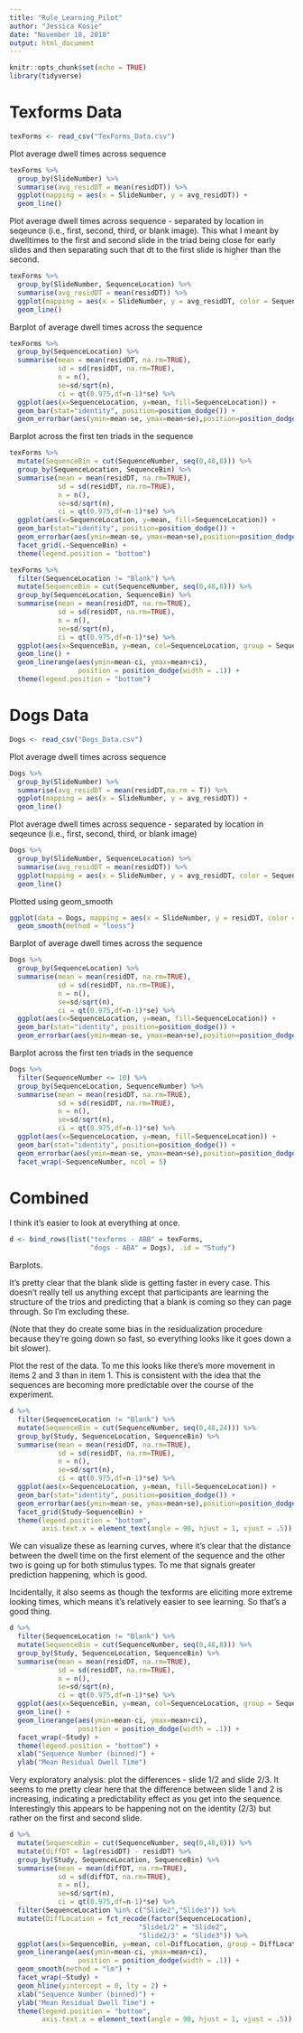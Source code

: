 ```yaml
---
title: "Rule_Learning_Pilot"
author: "Jessica Kosie"
date: "November 18, 2018"
output: html_document
---
```


```r
knitr::opts_chunk$set(echo = TRUE)
library(tidyverse)
```

# Texforms Data

```r
texForms <- read_csv("TexForms_Data.csv")
```

Plot average dwell times across sequence

```r
texForms %>% 
  group_by(SlideNumber) %>% 
  summarise(avg_residDT = mean(residDT)) %>% 
  ggplot(mapping = aes(x = SlideNumber, y = avg_residDT)) +
  geom_line()
```


Plot average dwell times across sequence - separated by location in seqeunce (i.e., first, second, third, or blank image). This what I meant by dwelltimes to the first and second slide in the triad being close for early slides and then separating such that dt to the first slide is higher than the second.

```r
texForms %>% 
  group_by(SlideNumber, SequenceLocation) %>% 
  summarise(avg_residDT = mean(residDT)) %>% 
  ggplot(mapping = aes(x = SlideNumber, y = avg_residDT, color = SequenceLocation)) +
  geom_line()
```

Barplot of average dwell times across the sequence

```r
texForms %>% 
  group_by(SequenceLocation) %>% 
  summarise(mean = mean(residDT, na.rm=TRUE),
            sd = sd(residDT, na.rm=TRUE),
            n = n(),
            se=sd/sqrt(n),
            ci = qt(0.975,df=n-1)*se) %>% 
  ggplot(aes(x=SequenceLocation, y=mean, fill=SequenceLocation)) +
  geom_bar(stat="identity", position=position_dodge()) +
  geom_errorbar(aes(ymin=mean-se, ymax=mean+se),position=position_dodge(width=0.9), width=.1) 

```

Barplot across the first ten triads in the sequence

```r
texForms %>% 
  mutate(SequenceBin = cut(SequenceNumber, seq(0,48,8))) %>%
  group_by(SequenceLocation, SequenceBin) %>% 
  summarise(mean = mean(residDT, na.rm=TRUE),
            sd = sd(residDT, na.rm=TRUE),
            n = n(),
            se=sd/sqrt(n),
            ci = qt(0.975,df=n-1)*se) %>% 
  ggplot(aes(x=SequenceLocation, y=mean, fill=SequenceLocation)) +
  geom_bar(stat="identity", position=position_dodge()) +
  geom_errorbar(aes(ymin=mean-se, ymax=mean+se),position=position_dodge(width=0.9), width=.1) +
  facet_grid(.~SequenceBin) + 
  theme(legend.position = "bottom")

```

```r
texForms %>% 
  filter(SequenceLocation != "Blank") %>%
  mutate(SequenceBin = cut(SequenceNumber, seq(0,48,8))) %>%
  group_by(SequenceLocation, SequenceBin) %>% 
  summarise(mean = mean(residDT, na.rm=TRUE),
            sd = sd(residDT, na.rm=TRUE),
            n = n(),
            se=sd/sqrt(n),
            ci = qt(0.975,df=n-1)*se) %>% 
  ggplot(aes(x=SequenceBin, y=mean, col=SequenceLocation, group = SequenceLocation)) +
  geom_line() +
  geom_linerange(aes(ymin=mean-ci, ymax=mean+ci), 
                 position = position_dodge(width = .1)) +
  theme(legend.position = "bottom")

```

# Dogs Data

```r
Dogs <- read_csv("Dogs_Data.csv")
```


Plot average dwell times across sequence

```r
Dogs %>% 
  group_by(SlideNumber) %>% 
  summarise(avg_residDT = mean(residDT,na.rm = T)) %>% 
  ggplot(mapping = aes(x = SlideNumber, y = avg_residDT)) +
  geom_line()
```


Plot average dwell times across sequence - separated by location in seqeunce (i.e., first, second, third, or blank image)

```r
Dogs %>% 
  group_by(SlideNumber, SequenceLocation) %>% 
  summarise(avg_residDT = mean(residDT)) %>% 
  ggplot(mapping = aes(x = SlideNumber, y = avg_residDT, color = SequenceLocation)) +
  geom_line()
```


Plotted using geom_smooth

```r
ggplot(data = Dogs, mapping = aes(x = SlideNumber, y = residDT, color = SequenceLocation)) +
  geom_smooth(method = "loess")
```

Barplot of average dwell times across the sequence

```r
Dogs %>% 
  group_by(SequenceLocation) %>% 
  summarise(mean = mean(residDT, na.rm=TRUE),
            sd = sd(residDT, na.rm=TRUE),
            n = n(),
            se=sd/sqrt(n),
            ci = qt(0.975,df=n-1)*se) %>% 
  ggplot(aes(x=SequenceLocation, y=mean, fill=SequenceLocation)) +
  geom_bar(stat="identity", position=position_dodge()) +
  geom_errorbar(aes(ymin=mean-se, ymax=mean+se),position=position_dodge(width=0.9), width=.1) 
```

Barplot across the first ten triads in the sequence

```r
Dogs %>% 
  filter(SequenceNumber <= 10) %>% 
  group_by(SequenceLocation, SequenceNumber) %>% 
  summarise(mean = mean(residDT, na.rm=TRUE),
            sd = sd(residDT, na.rm=TRUE),
            n = n(),
            se=sd/sqrt(n),
            ci = qt(0.975,df=n-1)*se) %>% 
  ggplot(aes(x=SequenceLocation, y=mean, fill=SequenceLocation)) +
  geom_bar(stat="identity", position=position_dodge()) +
  geom_errorbar(aes(ymin=mean-se, ymax=mean+se),position=position_dodge(width=0.9), width=.1) +
  facet_wrap(~SequenceNumber, ncol = 5)
```

# Combined

I think it's easier to look at everything at once. 

```r
d <- bind_rows(list("texforms - ABB" = texForms, 
                    "dogs - ABA" = Dogs), .id = "Study")
```

Barplots. 

It's pretty clear that the blank slide is getting faster in every case. This doesn't really tell us anything except that participants are learning the structure of the trios and predicting that a blank is coming so they can page through. So I'm excluding these. 

(Note that they do create some bias in the residualization procedure because they're going down so fast, so everything looks like it goes down a bit slower). 

Plot the rest of the data. To me this looks like there's more movement in items 2 and 3 than in item 1. This is consistent with the idea that the sequences are becoming more predictable over the course of the experiment. 

```r
d %>% 
  filter(SequenceLocation != "Blank") %>%
  mutate(SequenceBin = cut(SequenceNumber, seq(0,48,24))) %>%
  group_by(Study, SequenceLocation, SequenceBin) %>% 
  summarise(mean = mean(residDT, na.rm=TRUE),
            sd = sd(residDT, na.rm=TRUE),
            n = n(),
            se=sd/sqrt(n),
            ci = qt(0.975,df=n-1)*se) %>% 
  ggplot(aes(x=SequenceLocation, y=mean, fill=SequenceLocation)) +
  geom_bar(stat="identity", position=position_dodge()) +
  geom_errorbar(aes(ymin=mean-se, ymax=mean+se),position=position_dodge(width=0.9), width=.1) +
  facet_grid(Study~SequenceBin) + 
  theme(legend.position = "bottom", 
        axis.text.x = element_text(angle = 90, hjust = 1, vjust = .5))

```

We can visualize these as learning curves, where it's clear that the distance between the dwell time on the first element of the sequence and the other two is going up for both stimulus types. To me that signals greater prediction happening, which is good. 

Incidentally, it also seems as though the texforms are eliciting more extreme looking times, which means it's relatively easier to see learning. So that's a good thing. 


```r
d %>% 
  filter(SequenceLocation != "Blank") %>%
  mutate(SequenceBin = cut(SequenceNumber, seq(0,48,8))) %>%
  group_by(Study, SequenceLocation, SequenceBin) %>% 
  summarise(mean = mean(residDT, na.rm=TRUE),
            sd = sd(residDT, na.rm=TRUE),
            n = n(),
            se=sd/sqrt(n),
            ci = qt(0.975,df=n-1)*se) %>% 
  ggplot(aes(x=SequenceBin, y=mean, col=SequenceLocation, group = SequenceLocation)) +
  geom_line() +
  geom_linerange(aes(ymin=mean-ci, ymax=mean+ci), 
                 position = position_dodge(width = .1)) +
  facet_wrap(~Study) + 
  theme(legend.position = "bottom") + 
  xlab("Sequence Number (binned)") + 
  ylab("Mean Residual Dwell Time")
```

Very exploratory analysis: plot the differences - slide 1/2 and slide 2/3. It seems to me pretty clear here that the difference between slide 1 and 2 is increasing, indicating a predictability effect as you get into the sequence. Interestingly this appears to be happening not on the identity (2/3) but rather on the first and second slide. 

```r
d %>% 
  mutate(SequenceBin = cut(SequenceNumber, seq(0,48,8))) %>%
  mutate(diffDT = lag(residDT) - residDT) %>%
  group_by(Study, SequenceLocation, SequenceBin) %>% 
  summarise(mean = mean(diffDT, na.rm=TRUE),
            sd = sd(diffDT, na.rm=TRUE),
            n = n(),
            se=sd/sqrt(n),
            ci = qt(0.975,df=n-1)*se) %>% 
  filter(SequenceLocation %in% c("Slide2","Slide3")) %>%
  mutate(DiffLocation = fct_recode(factor(SequenceLocation), 
                                "Slide1/2" = "Slide2", 
                                "Slide2/3" = "Slide3")) %>%
  ggplot(aes(x=SequenceBin, y=mean, col=DiffLocation, group = DiffLocation)) +
  geom_linerange(aes(ymin=mean-ci, ymax=mean+ci), 
                 position = position_dodge(width = .1)) +
  geom_smooth(method = "lm") +
  facet_wrap(~Study) + 
  geom_hline(yintercept = 0, lty = 2) + 
  xlab("Sequence Number (binned)") + 
  ylab("Mean Residual Dwell Time") + 
  theme(legend.position = "bottom", 
        axis.text.x = element_text(angle = 90, hjust = 1, vjust = .5))
```

